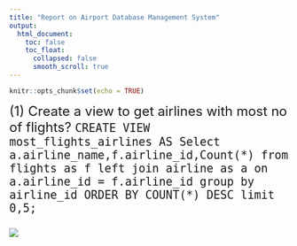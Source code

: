 ```yaml
---
title: "Report on Airport Database Management System"
output:
  html_document:
    toc: false
    toc_float:
      collapsed: false
      smooth_scroll: true
---
```


```r
knitr::opts_chunk$set(echo = TRUE)
```

<font size = 5>
(1)	Create a view to get airlines with most no of flights?
`CREATE VIEW most_flights_airlines AS Select a.airline_name,f.airline_id,Count(*) from flights as f left join airline as a on a.airline_id = f.airline_id group by airline_id
ORDER BY COUNT(*) DESC
limit 0,5;`

![](./1.jpg)

</font>

